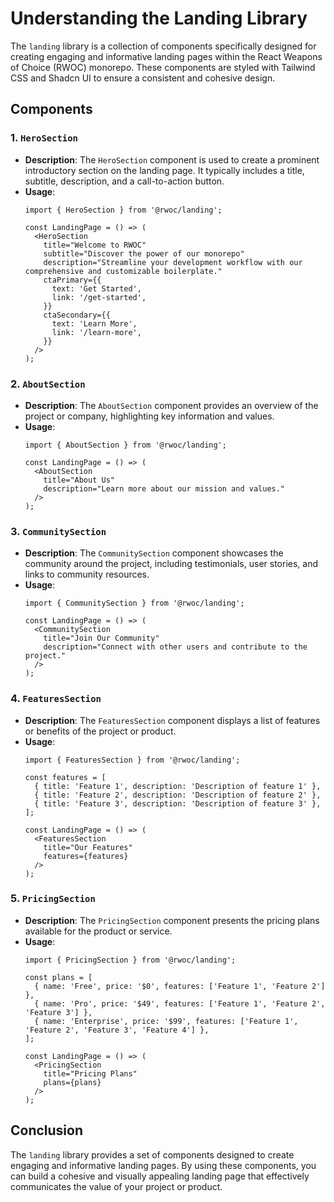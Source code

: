 
<Meta title="Landing/Understanding the Landing Library" />

# Understanding the Landing Library

The `landing` library is a collection of components specifically designed for creating engaging and informative landing pages within the React Weapons of Choice (RWOC) monorepo. These components are styled with Tailwind CSS and Shadcn UI to ensure a consistent and cohesive design.

## Components

### 1. **`HeroSection`**
- **Description**: The `HeroSection` component is used to create a prominent introductory section on the landing page. It typically includes a title, subtitle, description, and a call-to-action button.
- **Usage**:
  ```tsx
  import { HeroSection } from '@rwoc/landing';

  const LandingPage = () => (
    <HeroSection
      title="Welcome to RWOC"
      subtitle="Discover the power of our monorepo"
      description="Streamline your development workflow with our comprehensive and customizable boilerplate."
      ctaPrimary={{
        text: 'Get Started',
        link: '/get-started',
      }}
      ctaSecondary={{
        text: 'Learn More',
        link: '/learn-more',
      }}
    />
  );
  ```

### 2. **`AboutSection`**
- **Description**: The `AboutSection` component provides an overview of the project or company, highlighting key information and values.
- **Usage**:
  ```tsx
  import { AboutSection } from '@rwoc/landing';

  const LandingPage = () => (
    <AboutSection
      title="About Us"
      description="Learn more about our mission and values."
    />
  );
  ```

### 3. **`CommunitySection`**
- **Description**: The `CommunitySection` component showcases the community around the project, including testimonials, user stories, and links to community resources.
- **Usage**:
  ```tsx
  import { CommunitySection } from '@rwoc/landing';

  const LandingPage = () => (
    <CommunitySection
      title="Join Our Community"
      description="Connect with other users and contribute to the project."
    />
  );
  ```

### 4. **`FeaturesSection`**
- **Description**: The `FeaturesSection` component displays a list of features or benefits of the project or product.
- **Usage**:
  ```tsx
  import { FeaturesSection } from '@rwoc/landing';

  const features = [
    { title: 'Feature 1', description: 'Description of feature 1' },
    { title: 'Feature 2', description: 'Description of feature 2' },
    { title: 'Feature 3', description: 'Description of feature 3' },
  ];

  const LandingPage = () => (
    <FeaturesSection
      title="Our Features"
      features={features}
    />
  );
  ```

### 5. **`PricingSection`**
- **Description**: The `PricingSection` component presents the pricing plans available for the product or service.
- **Usage**:
  ```tsx
  import { PricingSection } from '@rwoc/landing';

  const plans = [
    { name: 'Free', price: '$0', features: ['Feature 1', 'Feature 2'] },
    { name: 'Pro', price: '$49', features: ['Feature 1', 'Feature 2', 'Feature 3'] },
    { name: 'Enterprise', price: '$99', features: ['Feature 1', 'Feature 2', 'Feature 3', 'Feature 4'] },
  ];

  const LandingPage = () => (
    <PricingSection
      title="Pricing Plans"
      plans={plans}
    />
  );
  ```

## Conclusion

The `landing` library provides a set of components designed to create engaging and informative landing pages. By using these components, you can build a cohesive and visually appealing landing page that effectively communicates the value of your project or product.
